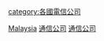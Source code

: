 {{navbox
 |name=马来西亚通讯网络
 |title= [[:Category:马来西亚通讯网络|马来西亚通讯网络]]
 |bodyclass = hlist
 |state={{{state<includeonly>|autocollapse</includeonly>}}}

|group1 = [[通讯服务]]
|list1 ={{Navbox subgroup
|group1 = [[固网电信]]
|list1 = {{Navbox subgroup
|group1 = [[数字用户线路|DLS]]
|list1 = 
* {{link-en|Streamyx|Telekom_Malaysia#Streamyx}}
|group2 = [[光纖通訊|光纤网络]]
|list2 = 
* [[数码网络|Digi Fibre Broadband]]
* [[Unifi]]
* [[明讯|Maxis Fiber]]
* PR1MA Comm
* TIME
}}
|group2 = [[无线网络]]
|list2 = {{Navbox subgroup
|group1 = [[蜂窝网络|流动网络]]
|list1 =
* [[数码网络|Digi]]
* [[天地通|Celcom]]
* [[明讯|Maxis Broadband]]
* P1 WiMax
* U Mobile
* {{link-en|Yes 4G|Yes_4G}}
|group2 = [[卫星上网|卫星网络]]
|list2 =
* Astro
* Maxis VSAT
* measat
}}
|group3 = [[有线电视]]
|list3 = {{link-en|HyppTV|HyppTV}}
}}


|group2 = [[互联网服务供应商]]
|list2 ={{Navbox subgroup
|group1 = Current
|list1 = 
* Allo Technology
* Altel Communications
* [[天地通]]
* Celcom Timur (Sabah)
* [[数码网络|Digi Telecommunications]]
* Global Transit Communications
* IX Telecom
* [[明讯|Maxis Communications]]
* [[:en:MEASAT_Satellite_Systems|MEASAT Broadcast Network Systems]]
* MyISP Dot Com
* MyKRIS
* NTT MSC
* [[马来西亚电讯公司|马来西亚电信]]
* TT dotcom(TIME)
* [[U Mobile]]
* webe digital
* [[XOX_Berhad|XOX Berhad]]
* [[楊忠禮集團|YTL Communications]]
|group2 = Former
|list2 = 
* [[:en:Jaring|Jaring(2015)]]
* TimeCel(2003)
}}


}}<noinclude>
{{collapsible option}}
[[Category:Internet service providers by nation templates|Malaysia]]
</noinclude>

[[category:各國電信公司]]
[[Category:馬來西亞公司|通信公司]]
[[Category:马来西亚通讯|通信公司]]